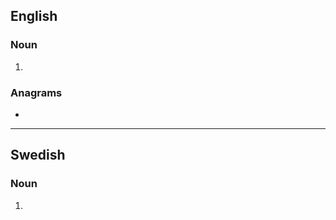 {{also|Baryons}}
==English==

===Noun===
{{head|en|noun plural form}}

# {{plural of|baryon|lang=en}}

===Anagrams===
* {{anagrams|en|a=abnorsy|Brayons|Brayson|Raybons}}

----

==Swedish==

===Noun===
{{head|sv|noun form}}

# {{sv-noun-form-indef-gen|baryon}}